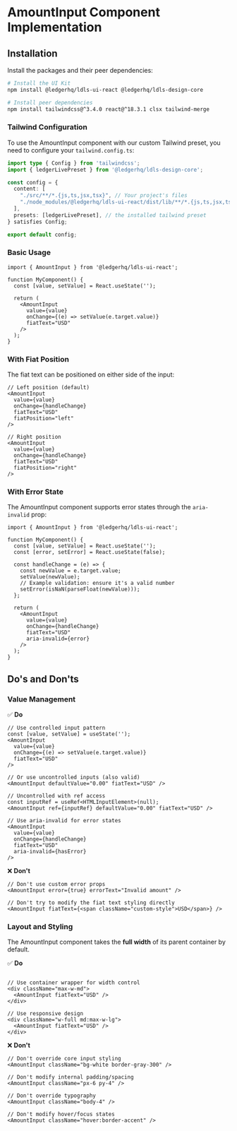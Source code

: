 
<Meta title="Text Input/AmountInput/Implementation" component={AmountInput} />

# AmountInput Component Implementation

## Installation

Install the packages and their peer dependencies:

```bash
# Install the UI Kit
npm install @ledgerhq/ldls-ui-react @ledgerhq/ldls-design-core

# Install peer dependencies
npm install tailwindcss@^3.4.0 react@^18.3.1 clsx tailwind-merge
```

### Tailwind Configuration

To use the AmountInput component with our custom Tailwind preset, you need to configure your `tailwind.config.ts`:

```typescript
import type { Config } from 'tailwindcss';
import { ledgerLivePreset } from '@ledgerhq/ldls-design-core';

const config = {
  content: [
    "./src/**/*.{js,ts,jsx,tsx}", // Your project's files
    "./node_modules/@ledgerhq/ldls-ui-react/dist/lib/**/*.{js,ts,jsx,tsx}" // Ledger UI Kit components
  ],
  presets: [ledgerLivePreset], // the installed tailwind preset
} satisfies Config;

export default config;
```

### Basic Usage

```tsx
import { AmountInput } from '@ledgerhq/ldls-ui-react';

function MyComponent() {
  const [value, setValue] = React.useState('');

  return (
    <AmountInput
      value={value}
      onChange={(e) => setValue(e.target.value)}
      fiatText="USD"
    />
  );
}
```

### With Fiat Position

The fiat text can be positioned on either side of the input:

```tsx
// Left position (default)
<AmountInput
  value={value}
  onChange={handleChange}
  fiatText="USD"
  fiatPosition="left"
/>

// Right position
<AmountInput
  value={value}
  onChange={handleChange}
  fiatText="USD"
  fiatPosition="right"
/>
```

### With Error State

The AmountInput component supports error states through the `aria-invalid` prop:

```tsx
import { AmountInput } from '@ledgerhq/ldls-ui-react';

function MyComponent() {
  const [value, setValue] = React.useState('');
  const [error, setError] = React.useState(false);

  const handleChange = (e) => {
    const newValue = e.target.value;
    setValue(newValue);
    // Example validation: ensure it's a valid number
    setError(isNaN(parseFloat(newValue)));
  };

  return (
    <AmountInput
      value={value}
      onChange={handleChange}
      fiatText="USD"
      aria-invalid={error}
    />
  );
}
```

## Do's and Don'ts

### Value Management

✅ **Do**

```tsx
// Use controlled input pattern
const [value, setValue] = useState('');
<AmountInput
  value={value}
  onChange={(e) => setValue(e.target.value)}
  fiatText="USD"
/>

// Or use uncontrolled inputs (also valid)
<AmountInput defaultValue="0.00" fiatText="USD" />

// Uncontrolled with ref access
const inputRef = useRef<HTMLInputElement>(null);
<AmountInput ref={inputRef} defaultValue="0.00" fiatText="USD" />

// Use aria-invalid for error states
<AmountInput
  value={value}
  onChange={handleChange}
  fiatText="USD"
  aria-invalid={hasError}
/>
```

❌ **Don't**

```tsx
// Don't use custom error props
<AmountInput error={true} errorText="Invalid amount" />

// Don't try to modify the fiat text styling directly
<AmountInput fiatText={<span className="custom-style">USD</span>} />
```

### Layout and Styling

The AmountInput component takes the **full width** of its parent container by default.

✅ **Do**

```tsx

// Use container wrapper for width control
<div className="max-w-md">
  <AmountInput fiatText="USD" />
</div>

// Use responsive design
<div className="w-full md:max-w-lg">
  <AmountInput fiatText="USD" />
</div>
```

❌ **Don't**

```tsx
// Don't override core input styling
<AmountInput className="bg-white border-gray-300" />

// Don't modify internal padding/spacing
<AmountInput className="px-6 py-4" />

// Don't override typography
<AmountInput className="body-4" />

// Don't modify hover/focus states
<AmountInput className="hover:border-accent" />
```

